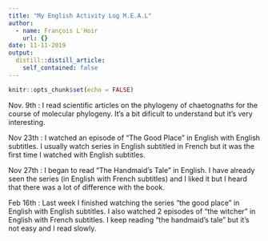 ```yaml
---
title: "My English Activity Log M.E.A.L"
author:
  - name: François L'Hoir
    url: {}
date: 11-11-2019
output:
  distill::distill_article:
    self_contained: false
---
```


```r
knitr::opts_chunk$set(echo = FALSE)
```

Nov. 9th : I read scientific articles on the phylogeny of chaetognaths for the course of molecular phylogeny. It's a bit dificult to understand but it's very interesting.

Nov 23th : I watched an episode of "The Good Place" in English with English subtitles. I usually watch series in English subtitled in French but it was the first time I watched with English subtitles.

Nov 27th : I began to read "The Handmaid's Tale" in English. I have already seen the series (in English with French subtitles) and I liked it but I heard that there was a lot of difference with the book.

Feb 16th : Last week I finished watching the series "the good place" in English with English subtitles. I also watched 2 episodes of "the witcher" in English with French subtitles. I keep reading "the handmaid's tale" but it's not easy and I read slowly.
